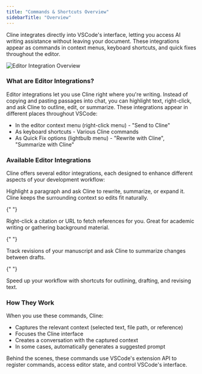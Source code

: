 ```yaml
---
title: "Commands & Shortcuts Overview"
sidebarTitle: "Overview"
---
```


Cline integrates directly into VSCode's interface, letting you access AI writing assistance without leaving your document. These integrations appear as commands in context menus, keyboard shortcuts, and quick fixes throughout the editor.

<Frame>
	<img
		src="https://storage.googleapis.com/cline_public_images/docs/assets/editor-integration.png"
		alt="Editor Integration Overview"
	/>
</Frame>

### What are Editor Integrations?

Editor integrations let you use Cline right where you're writing. Instead of copying and pasting passages into chat, you can highlight text, right-click, and ask Cline to outline, edit, or summarize.
These integrations appear in different places throughout VSCode:

-   In the editor context menu (right-click menu) - "Send to Cline"
-   As keyboard shortcuts - Various Cline commands
-   As Quick Fix options (lightbulb menu) - "Rewrite with Cline", "Summarize with Cline"

### Available Editor Integrations

Cline offers several editor integrations, each designed to enhance different aspects of your development workflow:

<Columns cols={2}>
  <Card title="Text Commands" icon="file-lines" href="/features/commands-and-shortcuts/code-commands">
    Highlight a paragraph and ask Cline to rewrite, summarize, or expand it. Cline keeps the surrounding context so edits fit naturally.
  </Card>

{" "}

<Card title="Research Links" icon="book" href="/features/commands-and-shortcuts/terminal-integration">
        Right-click a citation or URL to fetch references for you. Great for academic writing or gathering background material.
</Card>

{" "}

<Card title="Version History" icon="clock" href="/features/commands-and-shortcuts/git-integration">
        Track revisions of your manuscript and ask Cline to summarize changes between drafts.
</Card>

{" "}

<Card title="Keyboard Shortcuts" icon="keyboard" href="/features/commands-and-shortcuts/keyboard-shortcuts">
        Speed up your workflow with shortcuts for outlining, drafting, and revising text.
</Card>
</Columns>

### How They Work

When you use these commands, Cline:

-   Captures the relevant context (selected text, file path, or reference)
-   Focuses the Cline interface
-   Creates a conversation with the captured context
-   In some cases, automatically generates a suggested prompt

Behind the scenes, these commands use VSCode's extension API to register commands, access editor state, and control VSCode's interface.
